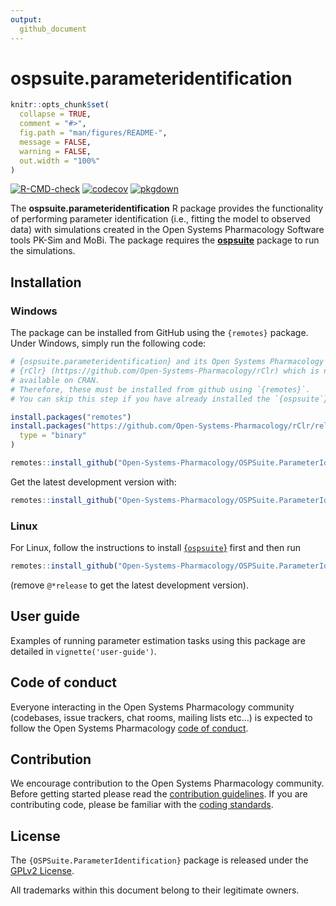 ```yaml
---
output: 
  github_document
---
```


# ospsuite.parameteridentification


```r
knitr::opts_chunk$set(
  collapse = TRUE,
  comment = "#>",
  fig.path = "man/figures/README-",
  message = FALSE,
  warning = FALSE,
  out.width = "100%"
)
```


  <!-- badges: start -->

[![R-CMD-check](https://github.com/Open-Systems-Pharmacology/OSPSuite.ParameterIdentification/actions/workflows/R-CMD-check-build.yaml/badge.svg)](https://github.com/Open-Systems-Pharmacology/OSPSuite.ParameterIdentification/actions/workflows/R-CMD-check-build.yaml)
[![codecov](https://codecov.io/gh/Open-Systems-Pharmacology/OSPSuite.ParameterIdentification/branch/develop/graph/badge.svg)](https://codecov.io/gh/Open-Systems-Pharmacology/OSPSuite.ParameterIdentification)
[![pkgdown](https://github.com/Open-Systems-Pharmacology/OSPSuite.ParameterIdentification/actions/workflows/pkgdown.yaml/badge.svg)](https://github.com/Open-Systems-Pharmacology/OSPSuite.ParameterIdentification/actions/workflows/pkgdown.yaml)

  <!-- badges: end -->
  
<!-- README.md is generated from README.Rmd. Please edit that file -->


The **ospsuite.parameteridentification** R package provides the functionality of performing parameter identification (i.e., fitting the model to observed data) with simulations created in the Open Systems Pharmacology Software tools PK-Sim and MoBi. The package requires the [**ospsuite**](https://github.com/Open-Systems-Pharmacology/OSPSuite-R) package to run the simulations.

## Installation

### Windows
The package can be installed from GitHub using the `{remotes}` package.  Under Windows, simply run the following code:

```r
# {ospsuite.parameteridentification} and its Open Systems Pharmacology Suite's dependencies relies on
# {rClr} (https://github.com/Open-Systems-Pharmacology/rClr) which is not
# available on CRAN.
# Therefore, these must be installed from github using `{remotes}`.
# You can skip this step if you have already installed the `{ospsuite`} package.

install.packages("remotes")
install.packages("https://github.com/Open-Systems-Pharmacology/rClr/releases/download/v0.9.2/rClr_0.9.2.zip",
  type = "binary"
)

remotes::install_github("Open-Systems-Pharmacology/OSPSuite.ParameterIdentification@*release")
```

Get the latest development version with:

```r
remotes::install_github("Open-Systems-Pharmacology/OSPSuite.ParameterIdentification")
```

### Linux

For Linux, follow the instructions to install [{`ospsuite`}](https://github.com/Open-Systems-Pharmacology/OSPSuite-R?tab=readme-ov-file#on-linux) first
 and then run 

```r
remotes::install_github("Open-Systems-Pharmacology/OSPSuite.ParameterIdentification@*release")
```

(remove `@*release` to get the latest development version).

## User guide

Examples of running parameter estimation tasks using this package are detailed in `vignette('user-guide')`.


## Code of conduct

Everyone interacting in the Open Systems Pharmacology community (codebases, issue trackers, chat rooms, mailing lists etc...) is expected to follow the Open Systems Pharmacology [code of conduct](https://github.com/Open-Systems-Pharmacology/Suite/blob/master/CODE_OF_CONDUCT.md).

## Contribution

We encourage contribution to the Open Systems Pharmacology community. Before getting started please read the [contribution guidelines](https://github.com/Open-Systems-Pharmacology/Suite/blob/master/CONTRIBUTING.md). If you are contributing code, please be familiar with the [coding standards](https://github.com/Open-Systems-Pharmacology/Suite/blob/master/CODING_STANDARDS_R.md).

## License

The `{OSPSuite.ParameterIdentification}` package is released under the [GPLv2 License](LICENSE).

All trademarks within this document belong to their legitimate owners.
